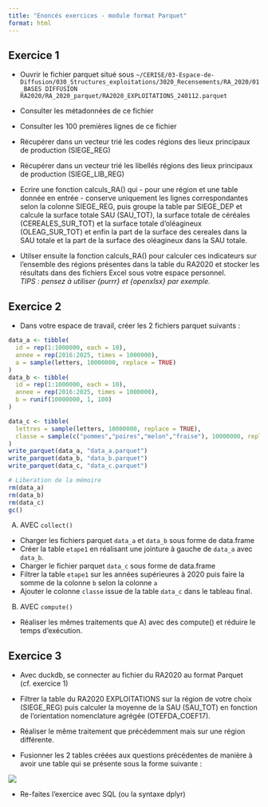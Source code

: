 ```yaml
---
title: "Enoncés exercices - module format Parquet"
format: html
---
```


## Exercice 1

-   Ouvrir le fichier parquet situé sous `~/CERISE/03-Espace-de-Diffusion/030_Structures_exploitations/3020_Recensements/RA_2020/01_BASES DIFFUSION RA2020/RA_2020_parquet/RA2020_EXPLOITATIONS_240112.parquet`

-   Consulter les métadonnées de ce fichier\

-   Consulter les 100 premières lignes de ce fichier\

-   Récupérer dans un vecteur trié les codes régions des lieux principaux de production (SIEGE_REG)\

-   Récupérer dans un vecteur trié les libellés régions des lieux principaux de production (SIEGE_LIB_REG)

-   Ecrire une fonction calculs_RA() qui - pour une région et une table donnée en entrée - conserve uniquement les lignes correspondantes selon la colonne SIEGE_REG, puis groupe la table par SIEGE_DEP et calcule la surface totale SAU (SAU_TOT), la surface totale de céréales (CEREALES_SUR_TOT) et la surface totale d'oléagineux (OLEAG_SUR_TOT) et enfin la part de la surface des cereales dans la SAU totale et la part de la surface des oléagineux dans la SAU totale.

-   Utilser ensuite la fonction calculs_RA() pour calculer ces indicateurs sur l'ensemble des régions présentes dans la table du RA2020 et stocker les résultats dans des fichiers Excel sous votre espace personnel.\
    *TIPS : pensez à utiliser {purrr} et {openxlsx} par exemple.*

## Exercice 2

-   Dans votre espace de travail, créer les 2 fichiers parquet suivants :

``` r
data_a <- tibble(
  id = rep(1:1000000, each = 10),
  annee = rep(2016:2025, times = 1000000),
  a = sample(letters, 10000000, replace = TRUE)
)
data_b <- tibble(
  id = rep(1:1000000, each = 10),
  annee = rep(2016:2025, times = 1000000),
  b = runif(10000000, 1, 100)
)

data_c <- tibble(
  lettres = sample(letters, 10000000, replace = TRUE),
  classe = sample(c("pommes","poires","melon","fraise"), 10000000, replace = TRUE)
)
write_parquet(data_a, "data_a.parquet")
write_parquet(data_b, "data_b.parquet")
write_parquet(data_c, "data_c.parquet")

# Liberation de la mémoire
rm(data_a)
rm(data_b)
rm(data_c)
gc()
```

A)  AVEC `collect()`

-   Charger les fichiers parquet `data_a` et `data_b` sous forme de data.frame\
-   Créer la table `etape1` en réalisant une jointure à gauche de `data_a` avec `data_b`.\
-   Charger le fichier parquet `data_c` sous forme de data.frame\
-   Filtrer la table `etape1` sur les années supérieures à 2020 puis faire la somme de la colonne `b` selon la colonne `a`\
-   Ajouter le colonne `classe` issue de la table `data_c` dans le tableau final.

B)  AVEC `compute()`\

-   Réaliser les mêmes traitements que A) avec des compute() et réduire le temps d'exécution.

## Exercice 3

-   Avec duckdb, se connecter au fichier du RA2020 au format Parquet (cf. exercice 1)

-   Filtrer la table du RA2020 EXPLOITATIONS sur la région de votre choix (SIEGE_REG) puis calculer la moyenne de la SAU (SAU_TOT) en fonction de l'orientation nomenclature agrégée (OTEFDA_COEF17).

-   Réaliser le même traitement que précédemment mais sur une région différente.

-   Fusionner les 2 tables créées aux questions précédentes de manière à avoir une table qui se présente sous la forme suivante :

![](../img/exercice3_resultats.png){fig-align="center"}

-   Re-faites l'exercice avec SQL (ou la syntaxe dplyr)
